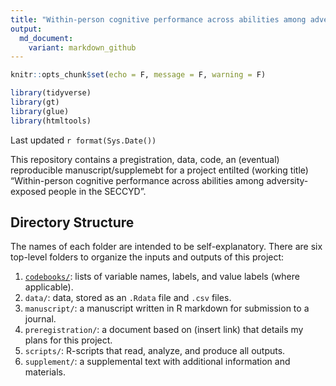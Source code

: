 ```yaml
---
title: "Within-person cognitive performance across abilities among adversity-exposed people in the SECCYD"
output: 
  md_document:
    variant: markdown_github
---
```


```r
knitr::opts_chunk$set(echo = F, message = F, warning = F)

library(tidyverse)
library(gt)
library(glue)
library(htmltools)
```

Last updated `r format(Sys.Date())`

This repository contains a pregistration, data, code, an (eventual) reproducible manuscript/supplemebt for a project entilted (working title) "Within-person cognitive performance across abilities among adversity-exposed people in the SECCYD".

## Directory Structure

The names of each folder are intended to be self-explanatory. There are six top-level folders to organize the inputs and outputs of this project:

1.  [`codebooks/`](codebooks/README.md): lists of variable names, labels, and value labels (where applicable).
2.  `data/`: data, stored as an `.Rdata` file and `.csv` files.
3.  `manuscript/`: a manuscript written in R markdown for submission to a journal.
4.  `preregistration/`: a document based on (insert link) that details my plans for this project.
5.  `scripts/`: R-scripts that read, analyze, and produce all outputs.
6.  `supplement/`: a supplemental text with additional information and materials.

